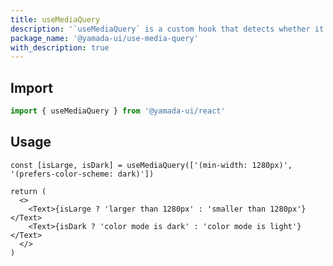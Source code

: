 ```yaml
---
title: useMediaQuery
description: '`useMediaQuery` is a custom hook that detects whether it matches a single or multiple media queries.'
package_name: '@yamada-ui/use-media-query'
with_description: true
---
```


## Import

```ts
import { useMediaQuery } from '@yamada-ui/react'
```

## Usage

```tsx functional=true
const [isLarge, isDark] = useMediaQuery(['(min-width: 1280px)', '(prefers-color-scheme: dark)'])

return (
  <>
    <Text>{isLarge ? 'larger than 1280px' : 'smaller than 1280px'}</Text>
    <Text>{isDark ? 'color mode is dark' : 'color mode is light'}</Text>
  </>
)
```
